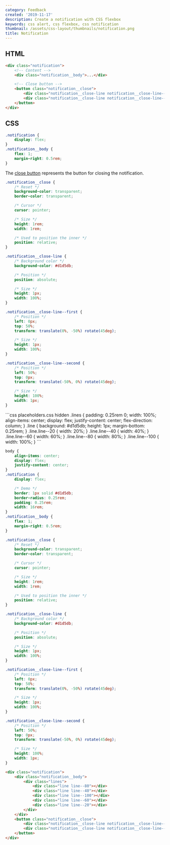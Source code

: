 ```yaml
---
category: Feedback
created: '2019-11-17'
description: Create a notification with CSS flexbox
keywords: css alert, css flexbox, css notification
thumbnail: /assets/css-layout/thumbnails/notification.png
title: Notification
---
```


## HTML

```html index.html
<div class="notification">
    <!-- Content -->
    <div class="notification__body">...</div>

    <!-- Close button -->
    <button class="notification__close">
        <div class="notification__close-line notification__close-line--first"></div>
        <div class="notification__close-line notification__close-line--second"></div>
    </button>
</div>
```

## CSS

```css styles.css
.notification {
    display: flex;
}
.notification__body {
    flex: 1;
    margin-right: 0.5rem;
}
```

The [close button](https://phuoc.ng/collection/css-layout/close-button) represents the button for closing the notification.

```css
.notification__close {
    /* Reset */
    background-color: transparent;
    border-color: transparent;

    /* Cursor */
    cursor: pointer;

    /* Size */
    height: 1rem;
    width: 1rem;

    /* Used to position the inner */
    position: relative;
}

.notification__close-line {
    /* Background color */
    background-color: #d1d5db;

    /* Position */
    position: absolute;

    /* Size */
    height: 1px;
    width: 100%;
}

.notification__close-line--first {
    /* Position */
    left: 0px;
    top: 50%;
    transform: translate(0%, -50%) rotate(45deg);

    /* Size */
    height: 1px;
    width: 100%;
}

.notification__close-line--second {
    /* Position */
    left: 50%;
    top: 0px;
    transform: translate(-50%, 0%) rotate(45deg);

    /* Size */
    height: 100%;
    width: 1px;
}
```

<Playground>
```css placeholders.css hidden
.lines {
    padding: 0.25rem 0;
    width: 100%;
    align-items: center;
    display: flex;
    justify-content: center;
    flex-direction: column;
}
.line {
    background: #d1d5db;
    height: 1px;
    margin-bottom: 0.25rem;
}
.line.line--20 {
    width: 20%;
}
.line.line--40 {
    width: 40%;
}
.line.line--60 {
    width: 60%;
}
.line.line--80 {
    width: 80%;
}
.line.line--100 {
    width: 100%;
}
```

```css styles.css hidden
body {
    align-items: center;
    display: flex;
    justify-content: center;
}
.notification {
    display: flex;

    /* Demo */
    border: 1px solid #d1d5db;
    border-radius: 0.25rem;
    padding: 0.25rem;
    width: 16rem;
}
.notification__body {
    flex: 1;
    margin-right: 0.5rem;
}

.notification__close {
    /* Reset */
    background-color: transparent;
    border-color: transparent;

    /* Cursor */
    cursor: pointer;

    /* Size */
    height: 1rem;
    width: 1rem;

    /* Used to position the inner */
    position: relative;
}

.notification__close-line {
    /* Background color */
    background-color: #d1d5db;

    /* Position */
    position: absolute;

    /* Size */
    height: 1px;
    width: 100%;
}

.notification__close-line--first {
    /* Position */
    left: 0px;
    top: 50%;
    transform: translate(0%, -50%) rotate(45deg);

    /* Size */
    height: 1px;
    width: 100%;
}

.notification__close-line--second {
    /* Position */
    left: 50%;
    top: 0px;
    transform: translate(-50%, 0%) rotate(45deg);

    /* Size */
    height: 100%;
    width: 1px;
}
```

```html index.html hidden
<div class="notification">
    <div class="notification__body">
        <div class="lines">
            <div class="line line--80"></div>
            <div class="line line--40"></div>
            <div class="line line--100"></div>
            <div class="line line--60"></div>
            <div class="line line--20"></div>
        </div>
    </div>
    <button class="notification__close">
        <div class="notification__close-line notification__close-line--first"></div>
        <div class="notification__close-line notification__close-line--second"></div>
    </button>
</div>
```
</Playground>
